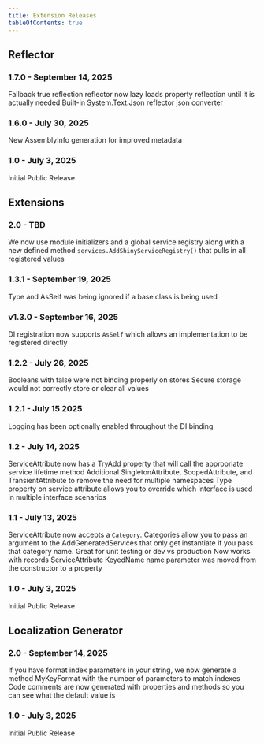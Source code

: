 ```yaml
---
title: Extension Releases
tableOfContents: true
---
```



## Reflector

### 1.7.0 - September 14, 2025
<RN type="enhancement">Fallback true reflection reflector now lazy loads property reflection until it is actually needed</RN>
<RN type="feature">Built-in System.Text.Json reflector json converter</RN>

### 1.6.0 - July 30, 2025
<RN type="feature">New AssemblyInfo generation for improved metadata</RN>

### 1.0 - July 3, 2025
<RN type="feature">Initial Public Release</RN>

## Extensions

### 2.0 - TBD
<RN type="feature" breaking={true}>We now use module initializers and a global service registry along with a new defined method `services.AddShinyServiceRegistry()` that pulls in all registered values</RN>

### 1.3.1 - September 19, 2025
<RN type="fix">Type and AsSelf was being ignored if a base class is being used</RN>

### v1.3.0 - September 16, 2025
<RN type="enhancement">DI registration now supports `AsSelf` which allows an implementation to be registered directly</RN>

### 1.2.2 - July 26, 2025
<RN type="fix">Booleans with false were not binding properly on stores</RN>
<RN type="fix" platform="iOS">Secure storage would not correctly store or clear all values</RN>

### 1.2.1 - July 15 2025
<RN type="enhancement">Logging has been optionally enabled throughout the DI binding</RN>

### 1.2 - July 14, 2025
<RN type="enhancement">ServiceAttribute now has a TryAdd property that will call the appropriate service lifetime method</RN>
<RN type="enhancement">Additional SingletonAttribute, ScopedAttribute, and TransientAttribute to remove the need for multiple namespaces</RN>
<RN type="enhancement">Type property on service attribute allows you to override which interface is used in multiple interface scenarios</RN>

### 1.1 - July 13, 2025
<RN type="feature">ServiceAttribute now accepts a `Category`.  Categories allow you to pass an argument to the AddGeneratedServices that only get instantiate if you pass that category name.  Great for unit testing or dev vs production</RN>
<RN type="enhancement">Now works with records</RN>
<RN type="fix" breaking={true}>ServiceAttribute KeyedName name parameter was moved from the constructor to a property</RN>

### 1.0 - July 3, 2025
<RN type="feature">Initial Public Release</RN>

## Localization Generator

### 2.0 - September 14, 2025
<RN type="feature">If you have format index parameters in your string, we now generate a method MyKeyFormat with the number of parameters to match indexes</RN>
<RN type="enhancement">Code comments are now generated with properties and methods so you can see what the default value is</RN>

### 1.0 - July 3, 2025
<RN type="feature">Initial Public Release</RN>